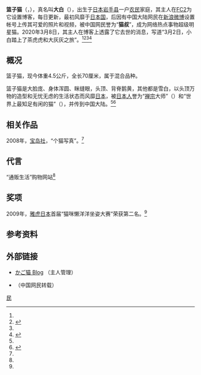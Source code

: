 {{Infobox animal
| name                    = 篮子猫<br/>{{lang|ja|かご猫}}
| image                   = Shiro the Kagoneko.jpg
| caption                 = 
| birthname               = 
| othername               = 猫叔
| species                 = 
| breed                   = 
| gender                  = 雄性
| birth_date              = {{birth date|2002|3|8}}<ref>{{Cite web|url=http://kagonekoshiro.blog86.fc2.com/|title=かご猫　Blog|accessdate=2015-12-30|language=ja|archive-date=2017-09-21|archive-url=https://web.archive.org/web/20170921022553/http://kagonekoshiro.blog86.fc2.com/|dead-url=no}}</ref>
| birth_place             = [[日本|日本]][[岩手县|岩手县]]
| death_date              = {{death date and age|2020|3|2|2002|3|8}}<ref name="dead">{{Cite web|url=https://kagonekoshiro.com/blog-entry-22764.html|title=しろが茶トラとのらのもとへ旅立ちました|accessdate=2020-03-08|language=ja|archive-date=2020-11-09|archive-url=https://web.archive.org/web/20201109032002/https://kagonekoshiro.com/blog-entry-22764.html|dead-url=no}}</ref>
| death_place             = [[日本|日本]][[岩手县|岩手县]]
| restingplace            = 
| restingplacecoordinates = 
| relativeage             = 
| nationality             = 
| occupation              = 
| employer                = 
| role                    = 
| yearsactive             = 
| known                   = 
| awards                  = 
| title                   = 
| term                    = 
| predecessor             = 
| successor               = 
| owner                   = 
| parents                 = 
| children                = 
| weight                  = 
| height                  = 
| appearance              = 
| namedafter              = 
| website                 = [https://kagonekoshiro.com/ kagonekoshiro.com]
}}

'''篮子猫'''（{{lang-ja|かご猫}}，{{bd|2002年|3月8日|2020年|3月2日|catIdx=L篮子猫}}），真名叫'''大白'''（{{lang-ja|シロ}}），出生于[[日本|日本]][[岩手县|岩手县]]一户[[农民|农民]]家庭，其主人在[[FC2|FC2]]为它设置博客，每日更新，最初风靡于[[日本国|日本国]]，后因有中国大陆网民在[[新浪微博|新浪微博]]设置帐号上传其可爱的照片和视频，被中国网民誉为“'''猫叔'''”，成为网络热点事物超级明星猫。2020年3月8日，其主人在博客上透露了它去世的消息，写道“3月2日，小白踏上了茶虎虎和大灰灰之旅”。<ref name="dead"/><ref name="zhsz">{{cite web|url=http://www.chinaweekly.cn/bencandy.php?fid=48&id=5496|title=猫叔为什么这么红|date=2012-03-11|work=中国周刊|access-date=2012-03-07|archive-date=2015-04-27|archive-url=https://web.archive.org/web/20150427072451/http://www.chinaweekly.cn/bencandy.php?fid=48&id=5496|dead-url=yes}}</ref><ref name ="sfs"/><ref>{{cite web |url=http://news.163.com/11/0312/06/6UU5G3B500014AED.html |title=猫叔，你好吗？ |date=2012-03-11 |work=网易 |archive-url=https://web.archive.org/web/20110318004456/http://news.163.com/11/0312/06/6UU5G3B500014AED.html |archive-date=2011-03-18 |dead-url=yes}}</ref>

== 概况 ==
篮子猫，现今体重4.5公斤，全长70厘米，属于混合品种。

篮子猫是大脸庞、身体浑圆、眯缝眼，头顶、背脊鹅黄，其他都是雪白，以头顶万物的造型和无忧无虑的生活状态而风靡[[日本|日本]]，被[[日本人|日本人]]誉为“[[禅宗|禅宗]]大师”（{{lang|en|Zen Master Cat}}）和“世界上最知足有闲的猫”（{{lang|en|The Most Content and Relaxed Cat}}），并传到中国大陆。<ref name="zhsz"/><ref name="sfs">{{cite web|url=http://www.chinanews.com/life/2011/03-14/2903364.shtml|title=“猫叔”,你还好吗？网友为地震中所有生命祈祷|date=2012-03-11|work=中国新闻网|access-date=2012-03-07|archive-date=2016-03-05|archive-url=https://web.archive.org/web/20160305084509/http://www.chinanews.com/life/2011/03-14/2903364.shtml|dead-url=no}}</ref>

== 相关作品 ==
2008年，[[宝岛社|宝岛社]]，“个猫写真”。<ref name="zhsz"/>

== 代言 ==
“通贩生活”购物网站<ref name="zhsz"/>

== 奖项 ==
2009年，[[雅虎日本|雅虎日本]]首届“猫咪懒洋洋坐姿大赛”荣获第二名。<ref name="zhsz"/>

== 参考资料 ==
{{reflist|2}}

== 外部链接 ==
* [https://kagonekoshiro.com/ かご猫 Blog] {{Wayback|url=https://kagonekoshiro.com/ |date=20210323180123 }}（主人管理）{{ja}}
* {{sinaweibo|shironeko520}}（中国网民转载）

[[Category:網路迷因|民]]